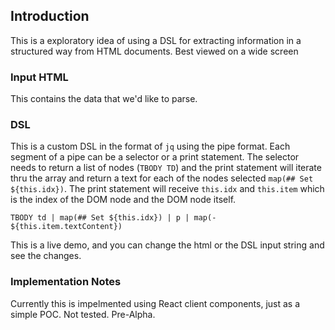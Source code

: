 
## Introduction

This is a exploratory idea of using a DSL for extracting information in a structured way from HTML documents. <span class="font-bold"> Best viewed </span> on a wide screen

### Input HTML

This contains the data that we'd like to parse.

### DSL

This is a custom DSL in the format of `jq` using the pipe format. Each segment of a pipe can be a selector or a print statement.
The selector needs to return a list of nodes (`TBODY TD`) and the print statement will iterate thru the array and return a text for each of the nodes selected `map(## Set ${this.idx})`. The print statement will receive `this.idx` and `this.item` which is the index of the DOM node and the DOM node itself.

```jq
TBODY td | map(## Set ${this.idx}) | p | map(- ${this.item.textContent})
```

This is a live demo, and you can change the html or the DSL input string and see the changes.

### Implementation Notes

Currently this is impelmented using React client components, just as a simple POC. Not tested. Pre-Alpha.

<HtmlExtractorComponent />
